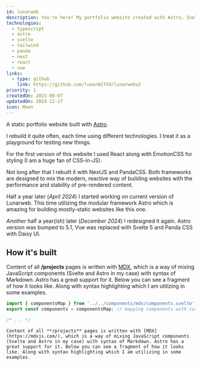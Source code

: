 ```yaml
---
id: lunarweb
description: You're here! My portfolio website created with Astro, Svelte and Tailwind. Previous versions used NextJS, and Panda CSS among others.
technologies:
  - typescript
  - astro
  - svelte
  - tailwind
  - panda
  - next
  - react
  - vue
links:
  - type: github
    link: https://github.com/lunarW1TCH/lunarwebv2
priority: 1
createdOn: 2023-08-07
updatedOn: 2024-12-27
icon: Moon
---
```



A static portfolio website built with [Astro](https://astro.build/).

I rebuild it quite often, each time using different technologies. I treat it as a playground for testing new things.

For the first version of this website I used React along with EmotionCSS for styling (I am a huge fan of CSS-in-JS).

Not long after that I rebuilt it with NextJS and PandaCSS. Both frameworks are designed to mix the modern, reactive way of building websites with the performance and stability of pre-rendered content.

Half a year later (_April 2024_) I started working on current version of Lunarweb. This time utilizing
the modular framework Astro which is amazing for building mostly-static websites
like this one.

_Another_ half a year(_ish_) later (_December 2024_) I redesigned it again. Astro version was bumped to 5.1, Vue was replaced with Svelte 5 and Panda CSS with Daisy UI.

## How it's built

Content of all **/projects** pages is written with [MDX](https://mdxjs.com/), which is a way of mixing JavaScript components (Svelte and Astro in my case) with syntax of Markdown. Astro has a great support for it. Below you can see a fragment of how it looks like. Along with syntax highlighting which I am utilizing in some examples.

```ts
import { componentsMap } from '../../components/mdx/components.svelte';
export const components = componentsMap; // mapping components with custom styling
```

```jsx
/* ... */
```

```mdx
Content of all **/projects** pages is written with [MDX](https://mdxjs.com/), which is a way of mixing JavaScript components (Svelte and Astro in my case) with syntax of Markdown. Astro has a great support for it. Below you can see a fragment of how it looks like. Along with syntax highlighting which I am utilizing in some examples.
```
